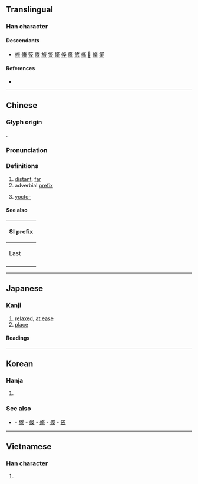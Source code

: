 {{character info}}
==Translingual==

===Han character===
{{Han char|rn=66|rad=攴|as=03|sn=7|four=28240|canj=OLOK|ids=⿲亻丨攵}}

====Descendants====
* [[修]] [[脩]] [[筱]] [[條]] [[㫍]] [[䀺]] [[跾]] [[倏]] [[儵]] [[悠]] [[鯈]] [[𠤼]] [[絛]] [[鋚]]

====References====
* {{Han ref|kx=0468.100|dkj=13113|dj=0816.030|hdz=10132.010|uh=6538|ud=25912|bh=A7F1|bd=42993}}

----

==Chinese==
{{zh-forms}}

===Glyph origin===
{{Han etym}}
{{Han compound|人|攴|ls=ic}}.

===Pronunciation===
{{zh-pron
|m=yōu
|c=jau4
|mn=iu/iû
|mn-t=hiun1/hiu1
|mc=y
|oc=y
|ma=
|cat=a,pref
}}

===Definitions===
{{zh-hanzi}}

# [[distant]], [[far]]
# adverbial [[prefix]]
# {{lb|zh|loanword|Taiwan}} [[yocto-]] {{gloss|[[Appendix:SI units|SI unit]] prefix}}

====See also====
{| class="wikitable"
! colspan=2 | SI prefix
|-
! Last
!
|-
| {{l|zh|[[介]]/[[仄]]}}
| {{lang|zh|[[攸]]/[[幺]]}}
|}

----

==Japanese==

===Kanji===
{{ja-kanji|grade=|rs=攴03}}

# [[relaxed]], [[at ease]]
# [[place]]

====Readings====
{{ja-readings
|goon=ゆ
|kanon=ゆう<いう
|kun=ところ-
}}

----

==Korean==

===Hanja===
{{ko-hanja|hangeul=유|eumhun=|rv=yu|mr=yu|y=yu}}

# {{rfdef|ko|sort=攴03}}

===See also===
* {{l|ko|修}} - [[悠]] - [[倏]] - [[脩]] - [[條]] - [[筱]]

----

==Vietnamese==

===Han character===
{{vi-hantu|[[du]], [[đu]]|rs=攴03}}

# {{rfdef|vi|sort=攴03}}